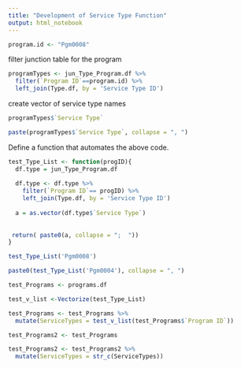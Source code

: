 ```yaml
---
title: "Development of Service Type Function"
output: html_notebook
---
```





```r
program.id <- "Pgm0008"
```



filter junction table for the program

```r
programTypes <- jun_Type_Program.df %>% 
  filter(`Program ID`==program.id) %>% 
  left_join(Type.df, by = 'Service Type ID')

```



create vector of service type names

```r
programTypes$`Service Type`
```

```r
paste(programTypes$`Service Type`, collapse = ", ")
```


Define a function that automates the above code.

```r
test_Type_List <- function(progID){
  df.type = jun_Type_Program.df
  
  df.type <- df.type %>% 
    filter(`Program ID`== progID) %>% 
    left_join(Type.df, by = 'Service Type ID')
  
  a = as.vector(df.type$`Service Type`)
  
  
 return( paste0(a, collapse = ";  "))
}
```





```r
test_Type_List('Pgm0008')
```



```r
paste0(test_Type_List('Pgm0004'), collapse = ", ")
```

```r
test_Programs <- programs.df
```


```r
test_v_list <-Vectorize(test_Type_List)
```



```r


test_Programs <- test_Programs %>% 
  mutate(ServiceTypes = test_v_list(test_Programs$`Program ID`))
```



```r
test_Programs2 <- test_Programs

test_Programs2 <- test_Programs2 %>% 
  mutate(ServiceTypes = str_c(ServiceTypes))
```




